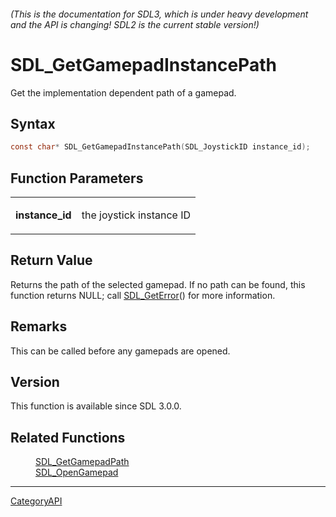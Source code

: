 ====== (This is the documentation for SDL3, which is under heavy development and the API is changing! SDL2 is the current stable version!) ======
= SDL_GetGamepadInstancePath =

Get the implementation dependent path of a gamepad.

== Syntax ==

<syntaxhighlight lang='c'>
const char* SDL_GetGamepadInstancePath(SDL_JoystickID instance_id);
</syntaxhighlight>

== Function Parameters ==

{|
|'''instance_id'''
|the joystick instance ID
|}

== Return Value ==

Returns the path of the selected gamepad. If no path can be found, this
function returns NULL; call [[SDL_GetError]]() for more information.

== Remarks ==

This can be called before any gamepads are opened.

== Version ==

This function is available since SDL 3.0.0.

== Related Functions ==

:[[SDL_GetGamepadPath]]
:[[SDL_OpenGamepad]]

----
[[CategoryAPI]]


